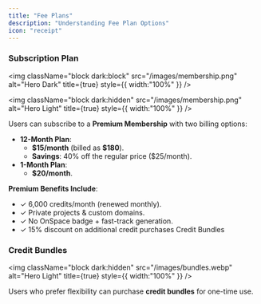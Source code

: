 ```yaml
---
title: "Fee Plans"
description: "Understanding Fee Plan Options"
icon: "receipt"
---
```


### **Subscription** Plan

<img
  className="block dark:block"
  src="/images/membership.png"
  alt="Hero Dark"
  title={true}
  style={{ width:"100%" }}
/>

<img
  className="block dark:hidden"
  src="/images/membership.png"
  alt="Hero Light"
  title={true}
  style={{ width:"100%" }}
/>

Users can subscribe to a **Premium Membership** with two billing options:

- **12-Month Plan**:
  - **\$15/month** (billed as **\$180**).
  - **Savings**: 40% off the regular price (\$25/month).
- **1-Month Plan**:
  - **\$20/month**.

**Premium Benefits Include**:

- ✓ 6,000 credits/month (renewed monthly).
- ✓ Private projects & custom domains.
- ✓ No OnSpace badge \+ fast-track generation.
- ✓ 15% discount on additional credit purchases Credit Bundles

### **Credit Bundles** 

<img
  className="block dark:hidden"
  src="/images/bundles.webp"
  alt="Hero Light"
  title={true}
  style={{ width:"100%" }}
/>

Users who prefer flexibility can purchase **credit bundles** for one-time use.